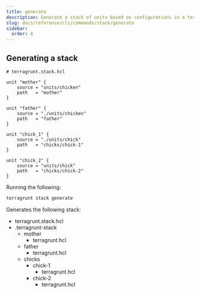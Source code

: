 ```yaml
---
title: generate
description: Generate a stack of units based on configurations in a terragrunt.stack.hcl file.
slug: docs/reference/cli/commands/stack/generate
sidebar:
  order: 4
---
```



<Command name="stack-generate">

## Generating a stack

```hcl
# terragrunt.stack.hcl

unit "mother" {
	source = "units/chicken"
	path   = "mother"
}

unit "father" {
	source = "./units/chicken"
	path   = "father"
}

unit "chick_1" {
	source = "./units/chick"
	path   = "chicks/chick-1"
}

unit "chick_2" {
	source = "units/chick"
	path   = "chicks/chick-2"
}
```

Running the following:

```bash
terragrunt stack generate
```

Generates the following stack:

<FileTree>

- terragrunt.stack.hcl
- .terragrunt-stack
  - mother
    - terragrunt.hcl
  - father
    - terragrunt.hcl
  - chicks
    - chick-1
      - terragrunt.hcl
    - chick-2
      - terragrunt.hcl

</FileTree>

</Command>
